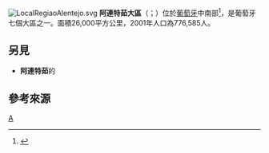 {{Refimprove|time=2018-08-14T02:09:14+00:00}}
[[File:LocalRegiaoAlentejo.svg|thumb]]
'''阿連特茹大區'''（{{lang-pt|Região do Alentejo}}；{{IPA-pt|ʁɨʒiˈɐ̃w̃ ðo ɐ.lẽ.'tɛ.ʒu|IPA}}）位於[[葡萄牙|葡萄牙]]中南部<ref>{{cite web|url=https://twh.boch.gov.tw/non_material/intro.aspx?id=335|title=阿連特茹民歌，來自葡萄牙南部阿連特茹的複調演唱|publisher=[[中華民國文化部|中華民國文化部]][[文化部文化資產局|文化資產局]]|language=zh-tw|accessdate=2018年8月14日|archive-date=2020年12月3日|archive-url=https://web.archive.org/web/20201203012654/https://twh.boch.gov.tw/non_material/intro.aspx?id=335|dead-url=no}}</ref>，是葡萄牙七個大區之一。面積26,000平方公里，2001年人口為776,585人。

== 另見 ==
* '''阿連特茹'''的{{tsl|es|Alentejo|阿連特茹地區|人文與自然景觀}}

== 參考來源 ==
{{reflist}}

[[Category:葡萄牙大區|A]]